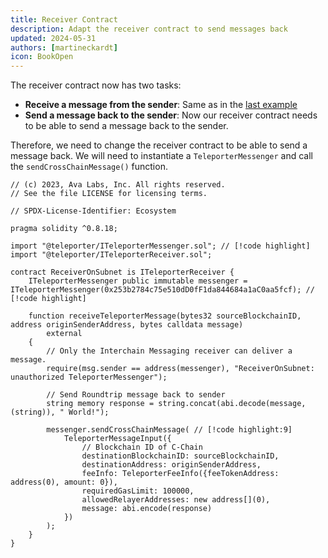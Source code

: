 ```yaml
---
title: Receiver Contract
description: Adapt the receiver contract to send messages back
updated: 2024-05-31
authors: [martineckardt]
icon: BookOpen
---
```


The receiver contract now has two tasks: 

- **Receive a message from the sender**: Same as in the [last example](/academy/interchain-messaging/04-icm-basics/05-receiving-a-message)
- **Send a message back to the sender**: Now our receiver contract needs to be able to send a message back to the sender.

Therefore, we need to change the receiver contract to be able to send a message back. We will need to instantiate a `TeleporterMessenger` and call the `sendCrossChainMessage()` function. 

```solidity title="contracts/interchain-messaging/send-roundtrip/receiverOnSubnet.sol"
// (c) 2023, Ava Labs, Inc. All rights reserved.
// See the file LICENSE for licensing terms.

// SPDX-License-Identifier: Ecosystem

pragma solidity ^0.8.18;

import "@teleporter/ITeleporterMessenger.sol"; // [!code highlight]
import "@teleporter/ITeleporterReceiver.sol";

contract ReceiverOnSubnet is ITeleporterReceiver {
    ITeleporterMessenger public immutable messenger = ITeleporterMessenger(0x253b2784c75e510dD0fF1da844684a1aC0aa5fcf); // [!code highlight]

    function receiveTeleporterMessage(bytes32 sourceBlockchainID, address originSenderAddress, bytes calldata message)
        external
    {
        // Only the Interchain Messaging receiver can deliver a message.
        require(msg.sender == address(messenger), "ReceiverOnSubnet: unauthorized TeleporterMessenger");

        // Send Roundtrip message back to sender
        string memory response = string.concat(abi.decode(message, (string)), " World!");

        messenger.sendCrossChainMessage( // [!code highlight:9]
            TeleporterMessageInput({
                // Blockchain ID of C-Chain
                destinationBlockchainID: sourceBlockchainID,
                destinationAddress: originSenderAddress,
                feeInfo: TeleporterFeeInfo({feeTokenAddress: address(0), amount: 0}),
                requiredGasLimit: 100000,
                allowedRelayerAddresses: new address[](0),
                message: abi.encode(response)
            })
        );
    }
}
```

